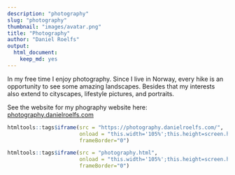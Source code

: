 ```yaml
---
description: "photography"
slug: "photography"
thumbnail: "images/avatar.png"
title: "Photography"
author: "Daniel Roelfs"
output:
  html_document:
    keep_md: yes
---
```


In my free time I enjoy photography. Since I live in Norway, every hike is an opportunity to see some amazing landscapes. Besides that my interests also extend to cityscapes, lifestyle pictures, and portraits.

See the website for my phography website here: <a href="photography.danielroelfs.com" target="_blank">photography.danielroelfs.com</a>

```r
htmltools::tags$iframe(src = "https://photography.danielroelfs.com/", 
                       onload = "this.width='105%';this.height=screen.height*1.1;",
                       frameBorder="0")
```

```r
htmltools::tags$iframe(src = "photography.html", 
                       onload = "this.width='105%';this.height=screen.height*1.1;",
                       frameBorder="0")
```

<!--<font size="3">All photos are available as high-resolution images and print. Send me an e-mail at [daniel.roelfs[at]medisin.uio.no](daniel.roelfs@medisin.uio.no) for the details!</font>-->